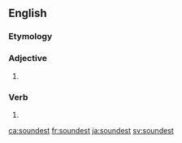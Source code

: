 ==English==

===Etymology===
{{suffix|sound|est|lang=en}}

===Adjective===
{{head|en|adjective superlative form}}

# {{en-superlative of|sound}}

===Verb===
{{head|en|verb form}}

# {{en-archaic second-person singular of|sound}}

[[ca:soundest]]
[[fr:soundest]]
[[ja:soundest]]
[[sv:soundest]]